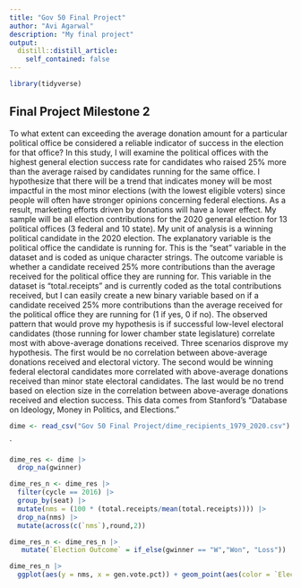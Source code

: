 ```yaml
---
title: "Gov 50 Final Project"
author: "Avi Agarwal"
description: "My final project"
output:
  distill::distill_article:
    self_contained: false
---
```


```r
library(tidyverse)
```


## Final Project Milestone 2

To what extent can exceeding the average donation amount for a particular political office be considered a reliable indicator of success in the election for that office? In this study, I will examine the political offices with the highest general election success rate for candidates who raised 25% more than the average raised by candidates running for the same office. I hypothesize that there will be a trend that indicates money will be most impactful in the most minor elections (with the lowest eligible voters) since people will often have stronger opinions concerning federal elections. As a result, marketing efforts driven by donations will have a lower effect. My sample will be all election contributions for the 2020 general election for 13 political offices (3 federal and 10 state). My unit of analysis is a winning political candidate in the 2020 election. The explanatory variable is the political office the candidate is running for. This is the “seat” variable in the dataset and is coded as unique character strings. The outcome variable is whether a candidate received 25% more contributions than the average received for the political office they are running for. This variable in the dataset is “total.receipts” and is currently coded as the total contributions received, but I can easily create a new binary variable based on if a candidate received 25% more contributions than the average received for the political office they are running for (1 if yes, 0 if no). The observed pattern that would prove my hypothesis is if successful low-level electoral candidates (those running for lower chamber state legislature) correlate most with above-average donations received. Three scenarios disprove my hypothesis. The first would be no correlation between above-average donations received and electoral victory. The second would be winning federal electoral candidates more correlated with above-average donations received than minor state electoral candidates. The last would be no trend based on election size in the correlation between above-average donations received and election success. This data comes from Stanford's “Database on Ideology, Money in Politics, and Elections."

```r
dime <- read_csv("Gov 50 Final Project/dime_recipients_1979_2020.csv")
```

`
```r
dime_res <- dime |>
  drop_na(gwinner)
```

```r
dime_res_n <- dime_res |>
  filter(cycle == 2016) |>
  group_by(seat) |>
  mutate(nms = (100 * (total.receipts/mean(total.receipts)))) |>
  drop_na(nms) |>
  mutate(across(c(`nms`),round,2))
```

```r
dime_res_n <- dime_res_n |>
   mutate(`Election Outcome` = if_else(gwinner == "W","Won", "Loss"))
```

```r
dime_res_n |>
  ggplot(aes(y = nms, x = gen.vote.pct)) + geom_point(aes(color = `Election Outcome`), alpha = 0.35) + scale_y_continuous(limits = c(0,400)) + labs(y = "% of Contributions Raised Exceeding the Average Contribution Raised relative to seat", x = "% Vote Share in 2016 General Election", caption = " Source: Bonica, Adam. 2023. Database on Ideology, Money in Politics, and Elections. Stanford University Libraries", title = "% Percent of Excess Contributions Raised over % Vote Share in 2016 General Election")
```











